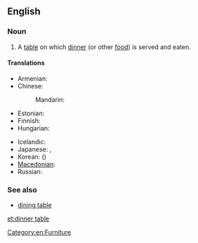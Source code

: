 ==English==

===Noun===
{{en-noun|sg=[[dinner]] [[table]]}}

# A [[table]] on which [[dinner]] (or other [[food]]) is served and eaten.

====Translations====
{{trans-top|a table on which dinner is served and eaten}}
* Armenian: {{t-|hy|ճաշասեղան|tr=č̣ašaseġan}}
* Chinese:
*: Mandarin: {{t-|cmn|餐桌|tr=cānzhuō|sc=Hani}}
* Estonian: {{t+|et|söögilaud}}
* Finnish: {{t+|fi|ruokapöytä}}
* Hungarian: {{t-|hu|étkezőasztal}}
{{trans-mid}}
* Icelandic: {{t+|is|matarborð|n}}
* Japanese: {{t+|ja|食卓|tr=しょくたく, shokutaku}}, {{t-|ja|ディナーテーブル|tr=dinātēburu}}
* Korean: {{t+|ko|식탁|tr=siktak|sc=Hang}} ({{t+|ko|食卓|sc=Hani}})
* [[Macedonian]]: {{t-|mk|трпезариска маса|f|tr=trpezáriska mása}}
* Russian: {{t+|ru|обеденный стол|m|tr=obédennyj stol}}
{{trans-bottom}}

===See also===
* [[dining table]]

[[Category:en:Furniture]]

[[et:dinner table]]
